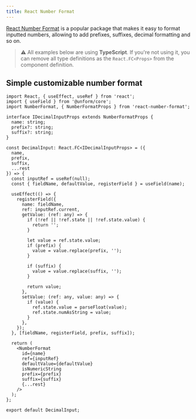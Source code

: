 ```yaml
---
title: React Number Format
---
```


[React Number Format](https://www.npmjs.com/package/react-number-format) is a popular package that makes it easy to format inputted numbers, allowing to add prefixes, suffixes, decimal formatting and so on.

> ⚠️ All examples below are using **TypeScript**. If you're not using it, you can remove all type definitions as the `React.FC<Props>` from the component definition.

## Simple customizable number format

```tsx lineNumbers=true
import React, { useEffect, useRef } from 'react';
import { useField } from '@unform/core';
import NumberFormat, { NumberFormatProps } from 'react-number-format';

interface IDecimalInputProps extends NumberFormatProps {
  name: string;
  prefix?: string;
  suffix?: string;
}

const DecimalInput: React.FC<IDecimalInputProps> = ({
  name,
  prefix,
  suffix,
  ...rest
}) => {
  const inputRef = useRef(null);
  const { fieldName, defaultValue, registerField } = useField(name);

  useEffect(() => {
    registerField({
      name: fieldName,
      ref: inputRef.current,
      getValue: (ref: any) => {
        if (!ref || !ref.state || !ref.state.value) {
          return '';
        }

        let value = ref.state.value;
        if (prefix) {
          value = value.replace(prefix, '');
        }

        if (suffix) {
          value = value.replace(suffix, '');
        }

        return value;
      },
      setValue: (ref: any, value: any) => {
        if (value) {
          ref.state.value = parseFloat(value);
          ref.state.numAsString = value;
        }
      },
    });
  }, [fieldName, registerField, prefix, suffix]);

  return (
    <NumberFormat
      id={name}
      ref={inputRef}
      defaultValue={defaultValue}
      isNumericString
      prefix={prefix}
      suffix={suffix}
      {...rest}
    />
  );
};

export default DecimalInput;
```
